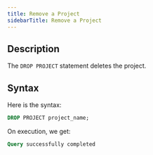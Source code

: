 ```yaml
---
title: Remove a Project
sidebarTitle: Remove a Project
---
```


## Description

The `DROP PROJECT` statement deletes the project.

## Syntax

Here is the syntax:

```sql
DROP PROJECT project_name;
```

On execution, we get:

```sql
Query successfully completed
```
